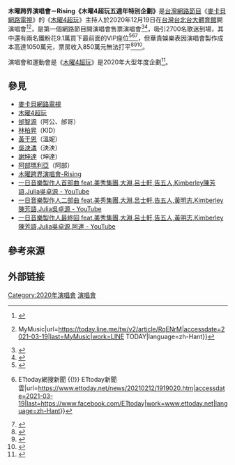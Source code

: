 {{noteTA
|1=zh-hant:黃于恩;zh-tw:黃于恩;zh-hk:黃于恩;zh-mo:黃于恩;zh-hans:黄于恩;zh-cn:黄于恩;zh-sg:黄于恩;
}}
{{Infobox concert tour|concert_tour_name=木曜跨界演唱會－Rising《木曜4超玩五週年特別企劃》|image=|image_size=|artist=[[木曜4超玩|木曜4超玩]]|start_date={{Start date|2020|12|19}}|end_date={{End date|2020|12|19}}|number_of_legs=1|number_of_shows={{plain list|
* 台北1場

}}|last_tour=|this_tour=|location=台北市大安區羅斯福路四段1號}}
'''木曜跨界演唱會－Rising《木曜4超玩五週年特別企劃》'''是[[台灣|台灣]][[網路節目|網路節目]]《[[麥卡貝網路電視|麥卡貝網路電視]]》的《[[木曜4超玩|木曜4超玩]]》主持人於2020年12月19日在[[台灣|台灣]][[台北|台北]][[台大體育館|台大體育館]]開演唱會<ref>{{Cite web|title=木曜跨界演唱會－Rising《木曜4超玩五週年特別企劃》|url=https://gorgeousettm.kktix.cc/events/muyao4-rising|accessdate=2021-03-19|work=gorgeousettm.kktix.cc|language=zh-tw|archive-date=2020-09-23|archive-url=https://web.archive.org/web/20200923235125/https://gorgeousettm.kktix.cc/events/muyao4-rising|dead-url=no}}</ref><ref>{{Cite web|title=木曜四超玩跨界售票演唱搞超大 全場嗨爆絕無冷場 {{!}} MyMusic|url=https://today.line.me/tw/v2/article/RqENrM|accessdate=2021-03-19|last=MyMusic|work=LINE TODAY|language=zh-Hant}}</ref>，是第一個網路節目開演唱會售票演唱會<ref>{{cite news|author=李姿瑩|title=創網路節目先例！「木曜4超玩」12月登台大開唱|url=https://stars.udn.com/star/story/10091/4855404|accessdate=2020-09-12|newspaper=《[[聯合報|聯合報]]》|date=2021-02-15|archive-date=2021-02-23|archive-url=https://web.archive.org/web/20210223011829/https://stars.udn.com/star/story/10091/4855404|dead-url=no}}</ref><ref>{{Cite web|title=《木曜跨界演唱會》一日系列 周邊商品釋出！超吸睛開唱 年末巨獻 ｜四季線上4gTV|url=https://www.4gtv.tv/article/2020121612000001|accessdate=2021-03-19|date=2020-12-16|work=四季線上4gTV|language=zh-TW}}</ref>，吸引2700名歌迷到場，其中還有兩名鐵粉花9.1萬買下最前面的VIP座位<ref>{{Cite web|title=「木曜四」跨界演唱會！2鐵粉花9.1萬標下VIP位 - 娛樂|url=https://www.chinatimes.com/realtimenews/20201219004095-260404?chdtv|accessdate=2021-03-19|last=中時新聞網|work=中時新聞網|language=zh-TW}}</ref><ref>{{Cite web|title=《木曜4》演唱會High爆！籌備13個月…幕前幕後感性告白 心路曝 {{!}} ETtoday網搜新聞 {{!}} ETtoday新聞雲|url=https://www.ettoday.net/news/20210212/1919020.htm|accessdate=2021-03-19|last=https://www.facebook.com/ETtoday|work=www.ettoday.net|language=zh-Hant}}</ref><ref>{{Cite web|title=「木曜四」跨界演唱會！2鐵粉花9.1萬標下VIP位|url=https://www.truemii.com.tw/content/20201219400763-990102|accessdate=2021-03-19|work=www.truemii.com.tw}}</ref>，但華貴娛樂表因演唱會製作成本高達1050萬元，票房收入850萬元無法打平<ref>{{cite news|author=李姿瑩|title=9.1萬標下「木曜」跨界演唱會VIP！邰智源親手扇子伺候|url=https://stars.udn.com/star/story/10092/5105875|accessdate=2020-12-19|newspaper=《[[聯合報|聯合報]]》|date=2021-02-15|archive-date=2021-02-24|archive-url=https://web.archive.org/web/20210224025647/https://stars.udn.com/star/story/10092/5105875|dead-url=no}}</ref><ref>{{cite news|author= 林芷卉|title=木曜跨界開唱！「國民女友」泱泱遭批歌聲崩潰喊：壓力很大|url=https://www.setn.com/News.aspx?NewsID=867193|accessdate=2020-12-18|newspaper=《[[三立新聞|三立新聞]]》 |date=2021-02-15}}</ref><ref>{{Cite web|title=《木曜4》邰智源KID唱情色歌玩公主抱 門票完售仍小賠 ｜ 蘋果新聞網 ｜ 蘋果日報|url=https://tw.appledaily.com/entertainment/20201219/4RP7Y3TPJBB4DPPFGK2EI6UAFI/|accessdate=2021-03-19|work=蘋果新聞網|language=zh-tw}}</ref>。

演唱會和運動會是《[[木曜4超玩|木曜4超玩]]》是2020年大型年度企劃<ref>{{cite news|author=李姿瑩|title=「木曜」班底人氣誰最旺？泱泱點名一輪竟忘了他|url=https://stars.udn.com/star/story/10091/5216245|accessdate=2021-01-29|newspaper=《[[聯合報|聯合報]]》|date=2021-02-15|archive-date=2021-02-08|archive-url=https://web.archive.org/web/20210208174810/https://stars.udn.com/star/story/10091/5216245|dead-url=no}}</ref>。

== 參見 ==
* [[麥卡貝網路電視|麥卡貝網路電視]]
* [[木曜4超玩|木曜4超玩]]
* [[邰智源|邰智源]]（阿公、邰哥）
* [[林柏昇|林柏昇]]（KID）
* [[黃于恩|黃于恩]]（溫妮）
* [[吳泱潾|吳泱潾]]（泱泱）
* [[謝坤達|謝坤達]]（坤達）
* [[阿部瑪利亞|阿部瑪利亞]]（阿部）
* [[木曜跨界演唱會-Rising|木曜跨界演唱會-Rising]]
* [https://www.youtube.com/watch?v=6N6jhu9bhzo 一日音樂製作人首部曲 feat.美秀集團,大淵,呂士軒,告五人,Kimberley陳芳語,Julia吳卓源 - YouTube] {{Wayback|url=https://www.youtube.com/watch?v=6N6jhu9bhzo |date=20211017170441 }}
* [https://www.youtube.com/watch?v=ixsOebrxe-Y 一日音樂製作人二部曲 feat.美秀集團,大淵,呂士軒,告五人,黃明志,Kimberley陳芳語,Julia吳卓源 - YouTube] {{Wayback|url=https://www.youtube.com/watch?v=ixsOebrxe-Y |date=20211017170443 }}
* [https://www.youtube.com/watch?v=K9eVKQNaGUs 一日音樂製作人最終回 feat.美秀集團,大淵,呂士軒,告五人,黃明志,Kimberley陳芳語,Julia吳卓源,阿達 - YouTube] {{Wayback|url=https://www.youtube.com/watch?v=K9eVKQNaGUs |date=20211017170442 }}

== 參考來源 ==
{{reflist}}

== 外部链接 ==

{{Portal bar|台灣|音樂}}

[[Category:2020年演唱會|Category:2020年演唱會]]
[[Category:木曜4超玩|演唱會]]